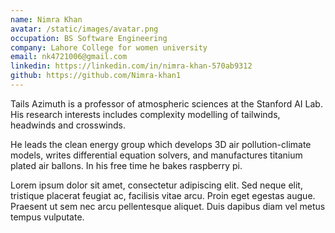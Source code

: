 ```yaml
---
name: Nimra Khan
avatar: /static/images/avatar.png
occupation: BS Software Engineering
company: Lahore College for women university
email: nk4721006@gmail.com
linkedin: https://linkedin.com/in/nimra-khan-570ab9312
github: https://github.com/Nimra-khan1
---
```


Tails Azimuth is a professor of atmospheric sciences at the Stanford AI Lab. His research interests includes complexity modelling of tailwinds, headwinds and crosswinds.

He leads the clean energy group which develops 3D air pollution-climate models, writes differential equation solvers, and manufactures titanium plated air ballons. In his free time he bakes raspberry pi.

Lorem ipsum dolor sit amet, consectetur adipiscing elit. Sed neque elit, tristique placerat feugiat ac, facilisis vitae arcu. Proin eget egestas augue. Praesent ut sem nec arcu pellentesque aliquet. Duis dapibus diam vel metus tempus vulputate.
